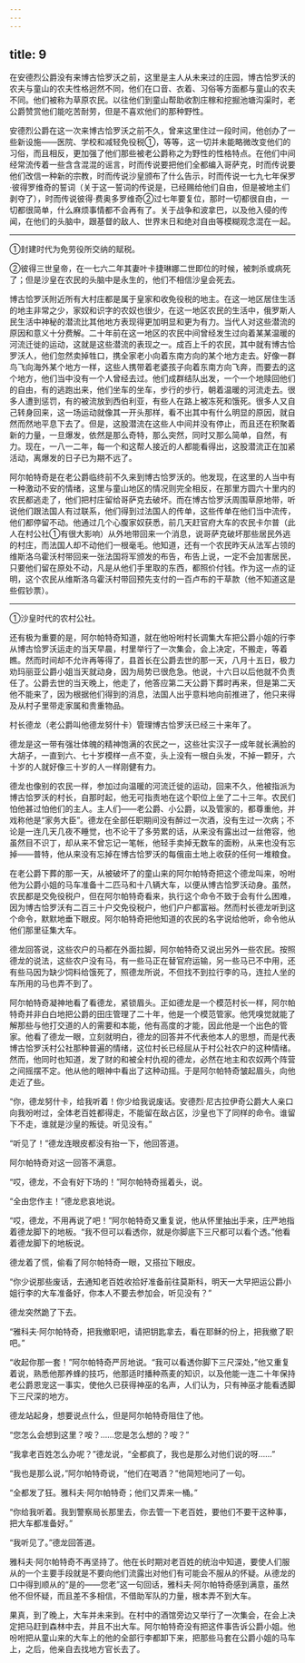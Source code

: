 ```yaml
---
---
---
```

title: 9
---





在安德烈公爵没有来博古恰罗沃之前，这里是主人从未来过的庄园，博古恰罗沃的农夫与童山的农夫性格迥然不同，他们在口音、衣着、习俗等方面都与童山的农夫不同。他们被称为草原农民。以往他们到童山帮助收割庄稼和挖掘池塘沟渠时，老公爵赞赏他们能吃苦耐劳，但是不喜欢他们的那种野性。

安德烈公爵在这一次来博古恰罗沃之前不久，曾来这里住过一段时间，他创办了一些新设施——医院、学校和减轻免役税①，等等，这一切并未能略微改变他们的习俗，而且相反，更加强了他们那些被老公爵称之为野性的性格特点。在他们中间经常流传着一些含含混混的谣言，时而传说要把他们全都编入哥萨克，时而传说要他们改信一种新的宗教，时而传说沙皇颁布了什么告示，时而传说一七九七年保罗·彼得罗维奇的誓词（关于这一誓词的传说是，已经赐给他们自由，但是被地主们剥夺了），时而传说彼得·费奥多罗维奇②过七年要复位，那时一切都很自由，一切都很简单，什么麻烦事情都不会再有了。关于战争和波拿巴，以及他入侵的传闻，在他们的头脑中，跟基督的敌人、世界末日和绝对自由等模糊观念混在一起。

--------

①封建时代为免劳役所交纳的赋税。

②彼得三世皇帝，在一七六二年其妻叶卡捷琳娜二世即位的时候，被刺杀或病死了；但是沙皇在农民的头脑中是永生的，他们不相信沙皇会死去。

博古恰罗沃附近所有大村庄都是属于皇家和收免役税的地主。在这一地区居住生活的地主非常之少，家奴和识字的农奴也很少，在这一地区农民的生活中，俄罗斯人民生活中神秘的潜流比其他地方表现得更加明显和更为有力。当代人对这些潜流的原因和意义十分费解。二十年前在这一地区的农民中间曾经发生过向着某某温暖的河流迁徙的运动，这就是这些潜流的表现之一。成百上千的农民，其中就有博古恰罗沃人，他们忽然卖掉牲口，携全家老小向着东南方向的某个地方走去。好像一群鸟飞向海外某个地方一样，这些人携带着老婆孩子向着东南方向飞奔，而要去的这个地方，他们当中没有一个人曾经去过。他们成群结队出发，一个一个地赎回他们的自由，有的逃跑出来，他们坐车的坐车，步行的步行，朝着温暖的河流走去。很多人遭到惩罚，有的被流放到西伯利亚，有些人在路上被冻死和饿死。很多人又自己转身回来，这一场运动就像其一开头那样，看不出其中有什么明显的原因，就自然而然地平息下去了。但是，这股潜流在这些人中间并没有停止，而且还在积聚着新的力量，一旦爆发，依然是那么奇特，那么突然，同时又那么简单，自然，有力。现在，一八一二年，每一个和这帮人接近的人都能看得出，这股潜流正在加紧活动，离爆发的日子已为期不远了。

阿尔帕特奇是在老公爵临终前不久来到博古恰罗沃的。他发现，在这里的人当中有一种激动不安的情绪，这里与童山地区的情况则完全相反，在那里方圆六十里内的农民都逃走了，他们把村庄留给哥萨克去破坏。而在博古恰罗沃周围草原地带，听说他们跟法国人有过联系，他们得到过法国人的传单，这些传单在他们当中流传，他们都停留不动。他通过几个心腹家奴获悉，前几天赶官府大车的农民卡尔普（此人在村公社①有很大影响）从外地带回来一个消息，说哥萨克破坏那些居民外逃的村庄，而法国人却不动他们一根毫毛。他知道，还有一个农民昨天从法军占领的维斯洛乌霍沃村带回来一张法国将军颁发的布告，布告上说，一定不会加害居民，只要他们留在原处不动，凡是从他们手里取的东西，都照价付钱。作为这一点的证明，这个农民从维斯洛乌霍沃村带回预先支付的一百卢布的干草款（他不知道这是些假钞票）。

--------

①沙皇时代的农村公社。

还有极为重要的是，阿尔帕特奇知道，就在他吩咐村长调集大车把公爵小姐的行李从博古恰罗沃运走的当天早晨，村里举行了一次集会，会上决定，不搬走，等着瞧。然而时间却不允许再等得了，县首长在公爵去世的那一天，八月十五日，极力劝玛丽亚公爵小姐当天就动身，因为局势已很危急。他说，十六日以后他就不负责任了。公爵去世的当天晚上，他走了，他答应第二天公爵下葬时再来，但是第二天他不能来了，因为根据他们得到的消息，法国人出乎意料地向前推进了，他只来得及从村子里带走家属和贵重物品。

村长德龙（老公爵叫他德龙努什卡）管理博古恰罗沃已经三十来年了。

德龙是这一带有强壮体魄的精神饱满的农民之一，这些壮实汉子一成年就长满脸的大胡子，一直到六、七十岁模样一点不变，头上没有一根白头发，不掉一颗牙，六十岁的人就好像三十岁的人一样刚健有力。

德龙也像别的农民一样，参加过向温暖的河流迁徙的运动，回来不久，他被指派为博古恰罗沃的村长，自那时起，他无可指责地在这个职位上坐了二十三年。农民们怕他甚过怕他们的主人。主人们——老公爵、小公爵，以及管家的，都尊重他，并戏称他是“家务大臣”。德龙在全部任职期间没有醉过一次酒，没有生过一次病；不论是一连几天几夜不睡觉，也不论干了多劳累的话，从来没有露出过一丝倦容，他虽然目不识丁，却从来不曾忘记一笔帐，他轻手卖掉无数车的面粉，从来也没有忘掉——普特，他从来没有忘掉在博古恰罗沃的每俄亩土地上收获的任何一堆粮食。

在老公爵下葬的那一天，从被破坏了的童山来的阿尔帕特奇把这个德龙叫来，吩咐他为公爵小姐的马车准备十二匹马和十八辆大车，以便从博古恰罗沃动身。虽然，农民都是交免役税户，但在阿尔帕特奇看来，执行这个命令不致于会有什么困难，因为博古恰罗沃有二百三十户交免役税户，他们户户都富裕。然而村长德龙听到这个命令，默默地垂下眼皮。阿尔帕特奇把他知道的农民的名字说给他听，命令他从他们那里征集大车。

德龙回答说，这些农户的马都在外面拉脚，阿尔帕特奇又说出另外一些农民。按照德龙的说法，这些农户没有马，有一些马正在替官府运输，另一些马已不中用，还有些马因为缺少饲料给饿死了，照德龙所说，不但找不到拉行李的马，连拉人坐的车所用的马也弄不到了。

阿尔帕特奇凝神地看了看德龙，紧锁眉头。正如德龙是一个模范村长一样，阿尔帕特奇并非白白地把公爵的田庄管理了二十年，他是一个模范管家。他凭嗅觉就能了解那些与他打交道的人的需要和本能，他有高度的才能，因此他是一个出色的管家。他看了德龙一眼，立刻就明白，德龙的回答并不代表他本人的思想，而是代表博古恰罗沃村公社那种普遍的情绪，这位村长已经屈从于村公社农户的这种情绪。然而，他同时也知道，发了财的和被全村仇视的德龙，必然在地主和农奴两个阵营之间摇摆不定。他从他的眼神中看出了这种动摇。于是阿尔帕特奇皱起眉头，向他走近了些。

“你，德龙努什卡，给我听着！你少给我说废话。安德烈·尼古拉伊奇公爵大人亲口向我吩咐过，全体老百姓都得走，不能留在敌占区，沙皇也下了同样的命令。谁留下不走，谁就是沙皇的叛徒。听见没有。”

“听见了！”德龙连眼皮都没有抬一下，他回答道。

阿尔帕特奇对这一回答不满意。

“哎，德龙，不会有好下场的！”阿尔帕特奇摇着头，说。

“全由您作主！”德龙悲哀地说。

“哎，德龙，不用再说了吧！”阿尔帕特奇又重复说，他从怀里抽出手来，庄严地指着德龙脚下的地板。“我不但可以看透你，就是你脚底下三尺都可以看个透。”他看着德龙脚下的地板说。

德龙着了慌，偷看了阿尔帕特奇一眼，又搭拉下眼皮。

“你少说那些废话，去通知老百姓收拾好准备前往莫斯科，明天一大早把运公爵小姐行李的大车准备好，你本人不要去参加会，听见没有？”

德龙突然跪了下去。

“雅科夫·阿尔帕特奇，把我撤职吧，请把钥匙拿去，看在耶稣的份上，把我撤了职吧。”

“收起你那一套！”阿尔帕特奇严厉地说。“我可以看透你脚下三尺深处，”他又重复着说，熟悉他那养蜂的技巧，他那适时播种燕麦的知识，以及他能一连二十年保持老公爵恩宠这一事实，使他久已获得神巫的名声，人们认为，只有神巫才能看透脚下三尺深的地方。

德龙站起身，想要说点什么，但是阿尔帕特奇阻住了他。

“您怎么会想到这里？咹？……您是怎么想的？咹？”

“我拿老百姓怎么办呢？”德龙说，“全都疯了，我也是那么对他们说的呀……”

“我也是那么说，”阿尔帕特奇说，“他们在喝酒？”他简短地问了一句。

“全都发了狂。雅科夫·阿尔帕特奇；他们又弄来一桶。”

“你给我听着。我到警察局长那里去，你去管一下老百姓，要他们不要干这种事，把大车都准备好。”

“我听见了。”德龙回答道。

雅科夫·阿尔帕特奇不再坚持了。他在长时期对老百姓的统治中知道，要使人们服从的一个主要手段就是不要向他们流露出对他们有可能会不服从的怀疑。从德龙的口中得到顺从的“是的——您老”这一句回话，雅科夫·阿尔帕特奇感到满意，虽然他不但怀疑，而且差不多相信，不借助军队的力量，根本弄不到大车。

果真，到了晚上，大车并未来到。在村中的酒馆旁边又举行了一次集会，在会上决定把马赶到森林中去，并且不出大车。阿尔帕特奇没有把这件事告诉公爵小姐。他吩咐把从童山来的大车上的他的全部行李都卸下来，把那些马套在公爵小姐的马车上，之后，他亲自去找地方官长去了。